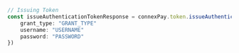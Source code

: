 ```typescript index.ts
// Issuing Token
const issueAuthenticationTokenResponse = connexPay.token.issueAuthenticationToken({
    grant_type: "GRANT_TYPE"
    username: "USERNAME"
    password: "PASSWORD"
})
```